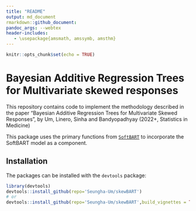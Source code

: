 ```yaml
---
title: "README"
output: md_document  
rmarkdown::github_document:
pandoc_args: --webtex
header-includes:
   - \usepackage{amsmath, amssymb, amsthm}
---
```


```r
knitr::opts_chunk$set(echo = TRUE)
```

# Bayesian Additive Regression Trees for Multivariate skewed responses

This repository contains code to implement the methodology described in the paper "Bayesian Additive Regression Trees for Multivariate Skewed Responses", by Um, Linero, Sinha and Bandyopadhyay (2022+, Statistics in Medicine)


This package uses the primary functions from [`SoftBART`](https://github.com/theodds/SoftBART) to incorporate the SoftBART model as a component.

## Installation

The packages can be installed with the `devtools` package:

```r
library(devtools) 
devtools::install_github(repo='Seungha-Um/skewBART') 
# or 
devtools::install_github(repo='Seungha-Um/skewBART',build_vignettes = TRUE) 
```

